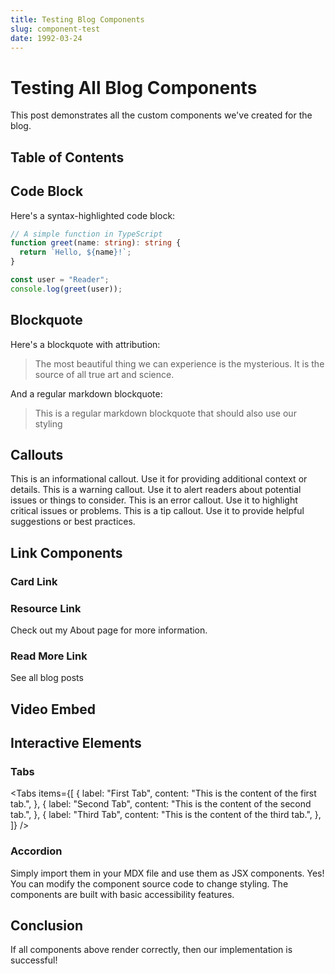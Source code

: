 ```yaml
---
title: Testing Blog Components
slug: component-test
date: 1992-03-24
---
```


# Testing All Blog Components

This post demonstrates all the custom components we've created for the blog.

## Table of Contents

<TableOfContents />

## Code Block

Here's a syntax-highlighted code block:

```typescript
// A simple function in TypeScript
function greet(name: string): string {
  return `Hello, ${name}!`;
}

const user = "Reader";
console.log(greet(user));
```

## Blockquote

Here's a blockquote with attribution:

<Blockquote
  author="Albert Einstein"
  citation="Address to the Physical Society, Berlin, 1918"
>
  The most beautiful thing we can experience is the mysterious. It is the source
  of all true art and science.
</Blockquote>

And a regular markdown blockquote:

> This is a regular markdown blockquote
> that should also use our styling

## Callouts

<Callout type="info" title="Information">
  This is an informational callout. Use it for providing additional context or
  details.
</Callout>

<Callout type="warning" title="Warning">
  This is a warning callout. Use it to alert readers about potential issues or
  things to consider.
</Callout>

<Callout type="error" title="Error">
  This is an error callout. Use it to highlight critical issues or problems.
</Callout>

<Callout type="tip" title="Tip">
  This is a tip callout. Use it to provide helpful suggestions or best
  practices.
</Callout>

## Link Components

### Card Link

<CardLink
  href="https://nextjs.org"
  title="Next.js"
  description="The React framework for production"
  external={true}
/>

### Resource Link

Check out <ResourceLink href="/about">my About page</ResourceLink> for more information.

### Read More Link

<ReadMoreLink href="/blog">See all blog posts</ReadMoreLink>

## Video Embed

<VideoEmbed
  src="https://www.youtube.com/watch?v=dQw4w9WgXcQ"
  caption="A very interesting video"
/>

## Interactive Elements

### Tabs

<Tabs
  items={[
    {
      label: "First Tab",
      content: "This is the content of the first tab.",
    },
    {
      label: "Second Tab",
      content: "This is the content of the second tab.",
    },
    {
      label: "Third Tab",
      content: "This is the content of the third tab.",
    },
  ]}
/>

### Accordion

<Accordion>
  <AccordionItem title="How do I use these components?">
    Simply import them in your MDX file and use them as JSX components.
  </AccordionItem>
  <AccordionItem title="Can I customize these components?">
    Yes! You can modify the component source code to change styling.
  </AccordionItem>
  <AccordionItem title="Are these components accessible?">
    The components are built with basic accessibility features.
  </AccordionItem>
</Accordion>

## Conclusion

If all components above render correctly, then our implementation is successful!
